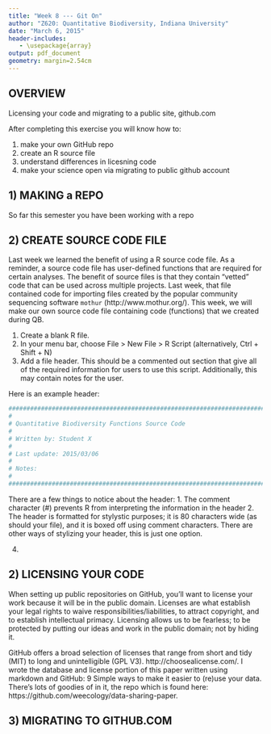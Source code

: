 ```yaml
---
title: "Week 8 --- Git On"
author: "Z620: Quantitative Biodiversity, Indiana University"
date: "March 6, 2015"
header-includes:
   - \usepackage{array}
output: pdf_document
geometry: margin=2.54cm
---
```


## OVERVIEW
Licensing your code and migrating to a public site, github.com

After completing this exercise you will know how to:

1.  make your own GitHub repo
2.  create an R source file
3.  understand differences in licesning code
4.  make your science open via migrating to public github account


## 1) MAKING a REPO
So far this semester you have been working with a repo



## 2) CREATE SOURCE CODE FILE
Last week we learned the benefit of using a R source code file. 
As a reminder, a source code file has user-defined functions that are required for certain analyses.
The benefit of source files is that they contain "vetted" code that can be used across multiple projects. 
Last week, that file contained code for importing files created by the popular community sequencing software `mothur` (http://www.mothur.org/).
This week, we will make our own source code file containing code (functions) that we created during QB.

1. Create a blank R file. 
2. In your menu bar, choose File > New File > R Script (alternatively, Ctrl + Shift + N)
3. Add a file header.
This should be a commented out section that give all of the required information for users to use this script.
Additionally, this may contain notes for the user.

Here is an example header:

```sh
################################################################################
#                                                                              #
# Quantitative Biodiversity Functions Source Code                              #
#                                                                              #
# Written by: Student X                                                        #
#                                                                              #
# Last update: 2015/03/06                                                      #
#                                                                              #
# Notes:                                                                       #  
#                                                                              #
################################################################################
```

There are a few things to notice about the header:
1. The comment character (#) prevents R from interpreting the information in the header
2. The header is formatted for stylystic purposes; it is 80 characters wide (as should your file), and it is boxed off using comment characters. 
There are other ways of stylizing your header, this is just one option.

4. 

## 2) LICENSING YOUR CODE  
When setting up public repositories on GitHub, you'll want to license your work because it will be in the public domain. 
Licenses are what establish your legal rights to waive responsibilities/liabilities, to attract copyright, and to establish intellectual primacy. 
Licensing allows us to be fearless; to be protected by putting our ideas and work in the public domain; not by hiding it.

GitHub offers a broad selection of licenses that range from short and tidy (MIT) to long and unintelligible (GPL V3). http://choosealicense.com/. I wrote the database and license portion of this paper written using markdown and GitHub: 9 Simple ways to make it easier to (re)use your data. There's lots of goodies of in it, the repo which is found here:  https://github.com/weecology/data-sharing-paper.

## 3) MIGRATING TO GITHUB.COM

